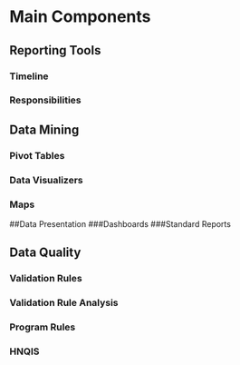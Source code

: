 # Main Components

## Reporting Tools
### Timeline
### Responsibilities

## Data Mining
### Pivot Tables
### Data Visualizers
### Maps

##Data Presentation
###Dashboards 
###Standard Reports

## Data Quality
### Validation Rules
### Validation Rule Analysis
### Program Rules
### HNQIS



